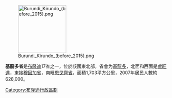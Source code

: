 [[Image:Burundi_Kirundo_(before_2015).png|150px]]

'''基龍多省'''是[[布隆迪|布隆迪]]17省之一，位於該國東北部，省會为[[基龍多|基龍多]]，北面和西面是[[盧旺達|盧旺達]]，東接[[穆因加省|穆因加省]]，南毗[[恩戈齊省|恩戈齊省]]，面積1,703平方公里，2007年居民人數約628,000。

{{coord|2|33|7|S|30|5|39|E|type:adm1st_region:BI_source:nlwiki|display=title}}

{{蒲隆地行政區劃}}

[[Category:布隆迪行政區劃|Category:布隆迪行政區劃]]
{{Burundi-geo-stub}}